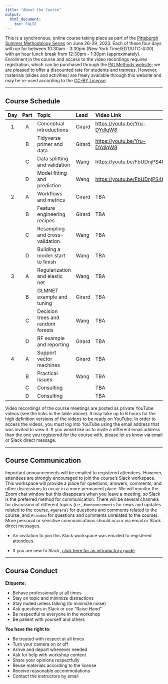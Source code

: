 ```yaml
---
title: "About the Course"
output: 
  html_document:
    toc: FALSE
---
```


This is a synchronous, online course taking place as part of the [Pittsburgh Summer Methodology Series](https://www.pittmethods.com) on June 26-29, 2023. Each of these four days will run for between 10:30am - 3:30pm (New York Time/EDT/UTC-4:00) with an hour lunch break from 12:30pm - 1:30pm (approximately). Enrollment in the course and access to the video recordings requires registration, which can be purchased through the [Pitt Methods website](https://www.pittmethods.com/applied-ml); we are pleased to offer a discounted rate for students and trainees. However, materials (slides and activities) are freely available through this website and may be re-used according to the [CC-BY License](https://github.com/PittMethods/appliedml/blob/main/LICENSE.txt).

---

## Course Schedule

| Day | Part | Topic                             | Lead   | Video Link                     |
| :-: | :--: | :-------------------------------- | :----- | :----------------------------- |
| 1   | A    | Conceptual introductions          | Girard | <https://youtu.be/Yru-DYdlqW8> |
|     | B    | Tidyverse primer and data         | Girard | <https://youtu.be/Yru-DYdlqW8> |
|     | C    | Data splitting and validation     | Wang   | <https://youtu.be/FbUDnjPS4fU> |
|     | D    | Model fitting and prediction      | Wang   | <https://youtu.be/FbUDnjPS4fU> |
| 2   | A    | Workflows and metrics             | Girard | TBA                            |
|     | B    | Feature engineering recipes       | Girard | TBA                            |
|     | C    | Resampling and cross-validation   | Wang   | TBA                            |
|     | D    | Building a model: start to finish | Wang   | TBA                            |
| 3   | A    | Regularization and elastic net    | Wang   | TBA                            |
|     | B    | GLMNET example and tuning         | Girard | TBA                            |
|     | C    | Decision trees and random forests | Wang   | TBA                            |
|     | D    | RF example and reporting          | Girard | TBA                            |
| 4   | A    | Support vector machines           | Girard | TBA                            |
|     | B    | Practical issues                  | Wang   | TBA                            |
|     | C    | Consulting                        |        | TBA                            |
|     | D    | Consulting                        |        | TBA                            |


Video recordings of the course meetings are posted as private YouTube videos (see the links in the table above). It may take up to 6 hours for the high definition versions of the videos to be ready on YouTube. In order to access the videos, you must log into YouTube using the email address that was invited to view it. If you would like us to invite a different email address than the one you registered for the course with, please let us know via email or Slack direct message.

---

## Course Communication

Important announcements will be emailed to registered attendees. However, attendees are strongly encouraged to join the course's Slack workspace. This workspace will provide a place for questions, answers, comments, and other discussions to occur in a more permanent place. We will monitor the Zoom chat window but this disappears when you leave a meeting, so Slack is the preferred method for communication. There will be several channels for discussion of different topics (i.e., `#announcements` for news and updates related to the course, `#general` for questions and comments related to the course, and `#random` for questions and comments unrelated to the course). More personal or sensitive communications should occur via email or Slack direct messages.

- An invitation to join this Slack workspace was emailed to registered attendees.

- If you are new to Slack, [click here for an introductory guide](https://slack.com/help/articles/218080037-Getting-started-for-new-Slack-users)

---

## Course Conduct

**Etiquette:**

- Behave professionally at all times
- Stay on topic and minimize distractions
- Stay muted unless talking (to minimize noise)
- Ask questions in Slack or use "Raise Hand"
- Be respectful to everyone in the workshop
- Be patient with yourself and others

**You have the right to:**

- Be treated with respect at all times
- Turn your camera on or off
- Arrive and depart whenever needed
- Ask for help with workshop content
- Share your opinions respectfully
- Reuse materials according to the license
- Receive reasonable accommodations
- Contact the instructors by email
